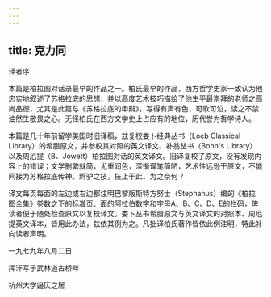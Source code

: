 ```yaml
---
---
---
```

title: 克力同
---







译者序


本篇是柏拉图对话录最早的作品之一。柏氏最早的作品，西方哲学史家一致认为他忠实地叙述了苏格拉底的思想，并以高度艺术技巧描绘了他生平最崇拜的老师之高尚品德，尤其是此篇与《苏格拉底的申辩》，写得有声有色，可歌可泣，读之不禁油然生敬畏之心。无怪柏氏在西方文学史上占应有的地位，历代誉为哲学诗人。

本篇是几十年前留学美国时旧译稿，兹复校娄卜经典丛书（Loeb Classical Library）的希腊原文，并参校其对照的英文译文、补翁丛书（Bohn's Library）以及周厄提（B．Jowett）柏拉图对话的英文译文。旧译复校了原文，没有发现内容上的错误；文学删繁就简，尤重润色，深惭译笔简陋，艺术性远逊于原文，不能间接为苏格拉底传神。黔驴之技，技止于此，为之奈何？

译文每页每面的左边或右边都注明巴黎版斯特方努士（Stephanus）编的《柏拉图全集》卷数之下的标准页、面的阿拉伯数字和字母A、B、C、D、E的栏码，俾读者便于随处检查原文以复校译文。娄卜丛书希腊原文与英文译文的对照本、周厄提英文译本，皆用此办法，兹依其例为之。凡拙译柏氏著作皆依此例注明，特此补向读者声明。




一九七九年八月二日

挥汗写于武林道古桥畔

杭州大学逼仄之居